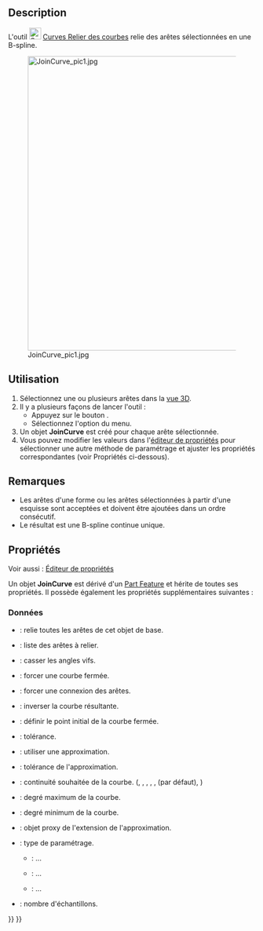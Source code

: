<languages/>

{{Docnav/fr
|[[Curves_ExtendCurve/fr|Étendre une courbe]]
|[[Curves_SplitCurve/fr|Diviser une courbe]]
|[[Curves_Workbench/fr|Atelier Curves]]
|IconL=Curves_ExtendCurve.svg
|IconR=Curves_SplitCurve.svg
|IconC=Curves_workbench_icon.svg
}}

{{GuiCommand/fr
|Name=Curves JoinCurve
|Name/fr=Curves Relier des courbes
|MenuLocation=Curves → Relier des courbes
|Workbenches=[[Curves_Workbench/fr|Curves]]
}}

==Description==

L'outil [[Image:Curves_JoinCurve.svg|24px]] [[Curves_JoinCurve/fr|Curves Relier des courbes]] relie des arêtes sélectionnées en une B-spline.

[[File:JoinCurve_pic1.jpg|600px]]

<span id="Usage"></span>
==Utilisation==

# Sélectionnez une ou plusieurs arêtes dans la [[3D_view/fr|vue 3D]].
# Il y a plusieurs façons de lancer l'outil :
#* Appuyez sur le bouton {{Button|[[Image:Curves_JoinCurve.svg|16px]] [[Curves_JoinCurve/fr|Relier des courbes]]}}.
#* Sélectionnez l'option {{MenuCommand|Curves → [[Image:Curves_JoinCurve.svg|16px]] Relier des courbes}} du menu.
# Un objet '''JoinCurve''' est créé pour chaque arête sélectionnée.
# Vous pouvez modifier les valeurs dans l'[[Property_editor/fr|éditeur de propriétés]] pour sélectionner une autre méthode de paramétrage et ajuster les propriétés correspondantes (voir Propriétés ci-dessous).

<span id="Notes"></span>
==Remarques==

* Les arêtes d'une forme ou les arêtes sélectionnées à partir d'une esquisse sont acceptées et doivent être ajoutées dans un ordre consécutif.
* Le résultat est une B-spline continue unique.

<span id="Properties"></span>
==Propriétés==

Voir aussi : [[Property_editor/fr|Éditeur de propriétés]]

Un objet '''JoinCurve''' est dérivé d'un [[Part_Feature/fr|Part Feature]] et hérite de toutes ses propriétés. Il possède également les propriétés supplémentaires suivantes :

<span id="Data"></span>
===Données===

{{TitleProperty|InputSources}}

* {{PropertyData|Base|Link}} : relie toutes les arêtes de cet objet de base.
* {{PropertyData|Edges|LinkSubList}} : liste des arêtes à relier.

{{TitleProperty|Join}}

* {{PropertyData|CornerBreak|Bool}} : casser les angles vifs.
* {{PropertyData|ForceClosed|Bool}} : forcer une courbe fermée.
* {{PropertyData|ForceContact|Bool}} : forcer une connexion des arêtes.
* {{PropertyData|Reverse|Bool}} : inverser la courbe résultante.
* {{PropertyData|StartOffset|Integer}} : définir le point initial de la courbe fermée.
* {{PropertyData|Tolerance|Float}} : tolérance.

{{TitleProperty|ShapeApproximation}}

* {{PropertyData|Active|Bool}} : utiliser une approximation.
* {{PropertyData|ApproxTolerance|Float|Hidden}} : tolérance de l'approximation.
* {{PropertyData|Continuity|Enumeration|Hidden}} : continuité souhaitée de la courbe. ({{Value|C0}}, {{Value|C1}}, {{Value|G1}}, {{Value|C2}}, {{Value|G2}}, {{Value|C3}} (par défaut), {{Value|CN}})
* {{PropertyData|DegreeMax|Integer|Hidden}} : degré maximum de la courbe.
* {{PropertyData|DegreeMin|Integer|Hidden}} : degré minimum de la courbe.
* {{PropertyData|ExtensionProxy|PythonObject}} : objet proxy de l'extension de l'approximation.
* {{PropertyData|Parametrization|Enumeration|Caché}} : type de paramétrage.
** {{Value|ChordLength}} : ...
** {{Value|Centripetal}} : ...
** {{Value|Uniform}} : ...
* {{PropertyData|Samples|Integer|Hidden}} : nombre d'échantillons.


{{Docnav/fr
|[[Curves_ExtendCurve/fr|Étendre une courbe]]
|[[Curves_SplitCurve/fr|Diviser une courbe]]
|[[Curves_Workbench/fr|Atelier Curves]]
|IconL=Curves_ExtendCurve.svg
|IconR=Curves_SplitCurve.svg
|IconC=Curves_workbench_icon.svg
}}

{{Curves Tools navi{{#translation:}}}}
{{Userdocnavi{{#translation:}}}}